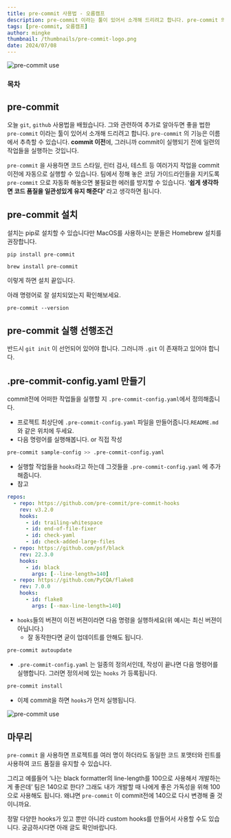 ```yaml
---
title: pre-commit 사용법 - 오름캠프
description: pre-commit 이라는 툴이 있어서 소개해 드리려고 합니다. pre-commit 의 기능은 이름에서 추측할 수 있습니다. commit 이전에, 그러니까 commit이 실행되기 전에 일련의 작업들을 실행하는 것입니다.
tags: [pre-commit, 오름캠프]
author: mingke
thumbnail: /thumbnails/pre-commit-logo.png
date: 2024/07/08
---
```


<Image src="/thumbnails/pre-commit-logo.png" alt="pre-commit use" />

### 목차

## pre-commit

오늘 `git`, `github` 사용법을 배웠습니다. 그와 관련하여 추가로 알아두면 좋을 법한 `pre-commit` 이라는 툴이 있어서 소개해 드리려고 합니다. `pre-commit` 의 기능은 이름에서 추측할 수 있습니다. **commit 이전**에, 그러니까 commit이 실행되기 전에 일련의 작업들을 실행하는 것입니다.

`pre-commit` 을 사용하면 코드 스타일, 린터 검사, 테스트 등 여러가지 작업을 commit 이전에 자동으로 실행할 수 있습니다. 팀에서 정해 놓은 코딩 가이드라인들을 지키도록 `pre-commit` 으로 자동화 해놓으면 불필요한 에러를 방지할 수 있습니다. ‘**쉽게 생각하면 코드 품질을 일관성있게 유지 해준다’** 라고 생각하면 됩니다.

## pre-commit 설치

설치는 pip로 설치할 수 있습니다만 MacOS를 사용하시는 분들은 Homebrew 설치를 권장합니다.

```
pip install pre-commit

brew install pre-commit
```

이렇게 하면 설치 끝입니다.

아래 명령어로 잘 설치되었는지 확인해보세요.

```
pre-commit --version
```

## pre-commit 실행 선행조건

반드시 `git init` 이 선언되어 있어야 합니다. 그러니까 `.git` 이 존재하고 있어야 합니다.

## .pre-commit-config.yaml 만들기

commit전에 어떠한 작업들을 실행할 지 `.pre-commit-config.yaml`에서 정의해줍니다.

- 프로젝트 최상단에 `.pre-commit-config.yaml` 파일을 만들어줍니다.`README.md` 와 같은 위치에 두세요.
- 다음 명령어를 실행해봅니다. or 직접 작성

```bash
pre-commit sample-config >> .pre-commit-config.yaml
```

- 실행할 작업들을 `hooks`라고 하는데 그것들을 `.pre-commit-config.yaml` 에 추가해줍니다.
- 참고

```yaml
repos:
  - repo: https://github.com/pre-commit/pre-commit-hooks
    rev: v3.2.0
    hooks:
      - id: trailing-whitespace
      - id: end-of-file-fixer
      - id: check-yaml
      - id: check-added-large-files
  - repo: https://github.com/psf/black
    rev: 22.3.0
    hooks:
      - id: black
        args: [--line-length=140]
  - repo: https://github.com/PyCQA/flake8
    rev: 7.0.0
    hooks:
      - id: flake8
        args: [--max-line-length=140]
```

- `hooks`들의 버젼이 이전 버젼이라면 다음 명령을 실행하세요(위 예시는 최신 버젼이 아닙니다.)
  - 잘 동작한다면 굳이 업데이트를 안해도 됩니다.

```bash
pre-commit autoupdate
```

- `.pre-commit-config.yaml` 는 일종의 정의서인데, 작성이 끝나면 다음 명령어를 실행합니다. 그러면 정의서에 있는 `hooks` 가 등록됩니다.

```bash
pre-commit install
```

- 이제 commit을 하면 `hooks`가 먼저 실행됩니다.

<Image src="/pre-commit-use-ormcamp/01.png" alt="pre-commit use" />

## 마무리

`pre-commit` 을 사용하면 프로젝트를 여러 명이 하더라도 동일한 코드 포맷터와 린트를 사용하여 코드 품질을 유지할 수 있습니다.

그리고 예를들어 ‘나는 black formatter의 line-length를 100으로 사용해서 개발하는게 좋은데’ 팀은 140으로 한다? 그래도 내가 개발할 때 나에게 좋은 가독성을 위해 100으로 사용해도 됩니다. 왜냐면 `pre-commit` 이 commit전에 140으로 다시 변경해 줄 것이니까요.

정말 다양한 hooks가 있고 뿐만 아니라 custom hooks를 만들어서 사용할 수도 있습니다. 궁금하시다면 아래 글도 확인바랍니다.

<Link url="https://chaechae.life/blog/pre-commit-custom-hook" />

<Link url="https://pre-commit.com" />
